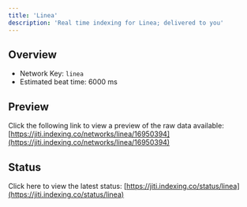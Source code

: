 ```yaml
---
title: 'Linea'
description: 'Real time indexing for Linea; delivered to you'
---
```


## Overview
- Network Key: `linea`
- Estimated beat time: 6000 ms

## Preview
Click the following link to view a preview of the raw data available: [https://jiti.indexing.co/networks/linea/16950394](https://jiti.indexing.co/networks/linea/16950394)

## Status
Click here to view the latest status: [https://jiti.indexing.co/status/linea](https://jiti.indexing.co/status/linea)
